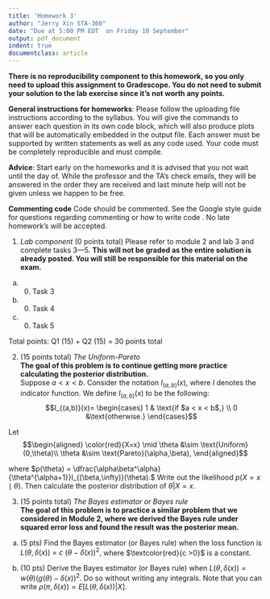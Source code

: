 ```yaml
---
title: 'Homework 3'
author: "Jerry Xin STA-360"
date: "Due at 5:00 PM EDT  on Friday 10 September"
output: pdf_document
indent: true
documentclass: article
---
```


**There is no reproducibility component to this homework, so you only need to upload this assignment to Gradescope. You do not need to submit your solution to the lab exercise since it's not worth any points.**\

**General instructions for homeworks**: Please follow the uploading file instructions according to the syllabus. You will give the commands to answer each question in its own code block, which will also produce plots that will be automatically embedded in the output file. Each answer must be supported by written statements as well as any code used. Your code must be completely reproducible and must compile. 

**Advice**: Start early on the homeworks and it is advised that you not wait until the day of. While the professor and the TA's check emails, they will be answered in the order they are received and last minute help will not be given unless we happen to be free.  

**Commenting code**
Code should be commented. See the Google style guide for questions regarding commenting or how to write 
code \url{https://google.github.io/styleguide/Rguide.xml}. No late homework's will be accepted.

1. *Lab component* (0 points total) Please refer to module 2 and lab 3 and complete tasks 3---5. **This will not be graded as the entire solution is already posted. You will still be responsible for this material on the exam.**

  (a) (0) Task 3
  (b) (0) Task 4
  (c) (0) Task 5
  
\newpage
  
  Total points: Q1 (15) + Q2 (15)  = 30 points total
  
2. (15 points total) *The Uniform-Pareto*\
**The goal of this problem is to continue getting more practice calculating the posterior distribution.**\
Suppose $a < x < b.$ Consider the notation $I_{(a,b)}(x),$ where $I$ denotes the indicator function. We define $I_{(a,b)}(x)$ to be the following:
$$I_{(a,b)}(x)=
\begin{cases} 
1 & \text{if $a < x < b$,}
\\ 
0 &\text{otherwise.}
\end{cases}$$

\textcolor{red}{Let X be a random variable and let x be an observed value.} Let 
$$\begin{aligned}
\color{red}{X=x} \mid \theta &\sim \text{Uniform}(0,\theta)\\
\theta &\sim \text{Pareto}(\alpha,\beta),
\end{aligned}$$

where $p(\theta) = \dfrac{\alpha\beta^\alpha}{\theta^{\alpha+1}}I_{(\beta,\infty)}(\theta).$ Write out the likelihood $p(X=x\mid \theta).$ Then calculate the posterior distribution of $\theta|X=x.$  
  
3. (15  points total) *The Bayes estimator or Bayes rule*\
**The goal of this problem is to practice a similar problem that we considered in Module 2, where we derived the Bayes rule under squared error loss and found the result was the posterior mean.**

(a) (5 pts) Find the Bayes estimator (or Bayes rule) when the loss function is  $L(\theta, \delta(x))~=~c~(\theta-\delta(x))^2,$ where $\textcolor{red}{c >0}$ is a constant.

(b) (10 pts) Derive the Bayes estimator (or Bayes rule) when $L(\theta, \delta(x)) = w(\theta) (g(\theta)-\delta(x))^2.$ Do so without writing any integrals. Note that you can write $\rho(\pi,\delta(x)) =  E[L(\theta,\delta(x))|X].$  \textcolor{red}{You may assume that $w(\theta) > 0.$} \textcolor{red}{Don't forget to prove or state why the Bayes rule(s) are unique.}